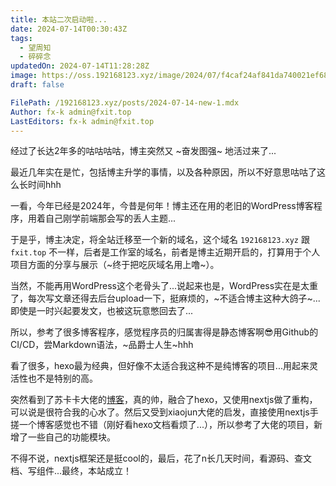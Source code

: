 ```yaml
---
title: 本站二次启动啦...
date: 2024-07-14T00:30:43Z
tags:
  - 望周知
  - 碎碎念
updatedOn: 2024-07-14T11:28:28Z
image: https://oss.192168123.xyz/image/2024/07/f4caf24af841da740021ef68bc15bc0c.png
draft: false

FilePath: /192168123.xyz/posts/2024-07-14-new-1.mdx
Author: fx-k admin@fxit.top
LastEditors: fx-k admin@fxit.top
---
```

经过了长达2年多的咕咕咕咕，博主突然又 ~奋发图强~ 地活过来了...

最近几年实在是忙，包括博主升学的事情，以及各种原因，所以不好意思咕咕了这么长时间hhh

一看，今年已经是2024年，今昔是何年！博主还在用的老旧的WordPress博客程序，用着自己刚学前端那会写的丢人主题...

于是乎，博主决定，将全站迁移至一个新的域名，这个域名 `192168123.xyz` 跟 `fxit.top` 不一样，后者是工作室的域名，前者是博主近期开启的，打算用于个人项目方面的分享与展示（~终于把吃灰域名用上噜~）。

当然，不能再用WordPress这个老骨头了...说起来也是，WordPress实在是太重了，每次写文章还得去后台upload一下，挺麻烦的，~不适合博主这种大鸽子~...即使是一时兴起要发文，也被这玩意憋回去了...

所以，参考了很多博客程序，感觉程序员的归属害得是静态博客啊😎用Github的CI/CD，尝Markdown语法，~品爵士人生~hhh

看了很多，hexo最为经典，但好像不太适合我这种不是纯博客的项目...用起来灵活性也不是特别的高。

突然看到了苏卡卡大佬的[博客](https://blog.skk.moe/post/refactor-my-blog-using-nextjs-app-router/)，真的帅，融合了hexo，又使用nextjs做了重构，可以说是很符合我的心水了。然后又受到xiaojun大佬的启发，直接使用nextjs手搓一个博客感觉也不错（刚好看hexo文档看烦了...），所以参考了大佬的项目，新增了一些自己的功能模块。

不得不说，nextjs框架还是挺cool的，最后，花了n长几天时间，看源码、查文档、写组件...最终，本站成立！
